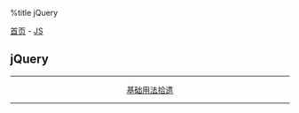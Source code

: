 %title jQuery

[[../../../index|首页]] - [[../index|JS]]
==jQuery==
----
<center>
[[base|基础用法拾遗]]
</center>
----
